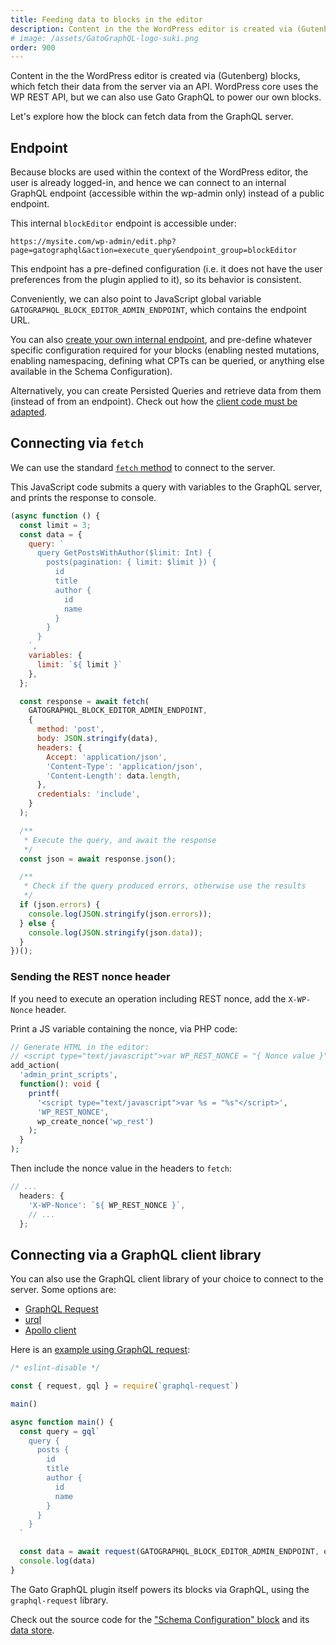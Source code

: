 ```yaml
---
title: Feeding data to blocks in the editor
description: Content in the the WordPress editor is created via (Gutenberg) blocks, which fetch their data from the server via an API. WordPress core uses the WP REST API, but we can also use Gato GraphQL to power our own blocks.
# image: /assets/GatoGraphQL-logo-suki.png
order: 900
---
```


Content in the the WordPress editor is created via (Gutenberg) blocks, which fetch their data from the server via an API. WordPress core uses the WP REST API, but we can also use Gato GraphQL to power our own blocks.

Let's explore how the block can fetch data from the GraphQL server.

## Endpoint

Because blocks are used within the context of the WordPress editor, the user is already logged-in, and hence we can connect to an internal GraphQL endpoint (accessible within the wp-admin only) instead of a public endpoint.

This internal `blockEditor` endpoint is accessible under:

```apacheconf
https://mysite.com/wp-admin/edit.php?page=gatographql&action=execute_query&endpoint_group=blockEditor
```

This endpoint has a pre-defined configuration (i.e. it does not have the user preferences from the plugin applied to it), so its behavior is consistent.

Conveniently, we can also point to JavaScript global variable `GATOGRAPHQL_BLOCK_EDITOR_ADMIN_ENDPOINT`, which contains the endpoint URL.

<Banner type="info">

You can also [create your own internal endpoint](https://gatographql.com/guides/config/creating-custom-internal-endpoints-for-blocks/), and pre-define whatever specific configuration required for your blocks (enabling nested mutations, enabling namespacing, defining what CPTs can be queried, or anything else available in the Schema Configuration).

Alternatively, you can create Persisted Queries and retrieve data from them (instead of from an endpoint). Check out how the [client code must be adapted](https://gatographql.com/guides/intro/connecting-to-the-graphql-server-from-a-client/#heading-executing-persisted-queries).

</Banner>

## Connecting via `fetch`

We can use the standard [`fetch` method](https://developer.mozilla.org/en-US/docs/Web/API/Fetch_API/Using_Fetch) to connect to the server.

This JavaScript code submits a query with variables to the GraphQL server, and prints the response to console.

```js
(async function () {
  const limit = 3;
  const data = {
    query: `
      query GetPostsWithAuthor($limit: Int) {
        posts(pagination: { limit: $limit }) {
          id
          title
          author {
            id
            name
          }
        }
      }
    `,
    variables: {
      limit: `${ limit }`
    },
  };

  const response = await fetch(
    GATOGRAPHQL_BLOCK_EDITOR_ADMIN_ENDPOINT,
    {
      method: 'post',
      body: JSON.stringify(data),
      headers: {
        Accept: 'application/json',
        'Content-Type': 'application/json',
        'Content-Length': data.length,
      },
      credentials: 'include',
    }
  );

  /**
   * Execute the query, and await the response
   */
  const json = await response.json();

  /**
   * Check if the query produced errors, otherwise use the results
   */
  if (json.errors) {
    console.log(JSON.stringify(json.errors));
  } else {
    console.log(JSON.stringify(json.data));
  }
})();
```

### Sending the REST nonce header

If you need to execute an operation including REST nonce, add the `X-WP-Nonce` header.

Print a JS variable containing the nonce, via PHP code:

```php
// Generate HTML in the editor:
// <script type="text/javascript">var WP_REST_NONCE = "{ Nonce value }"</script>
add_action(
  'admin_print_scripts',
  function(): void {
    printf(
      '<script type="text/javascript">var %s = "%s"</script>',
      'WP_REST_NONCE',
      wp_create_nonce('wp_rest')
    );
  }
);
```

Then include the nonce value in the headers to `fetch`:

```js
// ...
  headers: {
    'X-WP-Nonce': `${ WP_REST_NONCE }`,
    // ...
  };
```

## Connecting via a GraphQL client library

You can also use the GraphQL client library of your choice to connect to the server. Some options are:

- [GraphQL Request](https://github.com/jasonkuhrt/graphql-request)
- [urql](https://github.com/urql-graphql/urql)
- [Apollo client](https://github.com/apollographql/apollo-client)

Here is an [example using GraphQL request](https://github.com/jasonkuhrt/graphql-request/blob/6b3396bbd4c3b678f84abe8bcf697a26e563721c/examples/other-package-commonjs.ts):

```js
/* eslint-disable */

const { request, gql } = require(`graphql-request`)

main()

async function main() {
  const query = gql`
    query {
      posts {
        id
        title
        author {
          id
          name
        }
      }
    }
  `

  const data = await request(GATOGRAPHQL_BLOCK_EDITOR_ADMIN_ENDPOINT, query)
  console.log(data)
}
```

<Banner type="info">

The Gato GraphQL plugin itself powers its blocks via GraphQL, using the `graphql-request` library.

Check out the source code for the ["Schema Configuration" block](https://github.com/GatoGraphQL/GatoGraphQL/tree/1.0.11/layers/GatoGraphQLForWP/plugins/gatographql/blocks/schema-configuration/) and its [data store](https://github.com/GatoGraphQL/GatoGraphQL/tree/1.0.11/layers/GatoGraphQLForWP/plugins/gatographql/blocks/schema-configuration/src/store).

</Banner>

